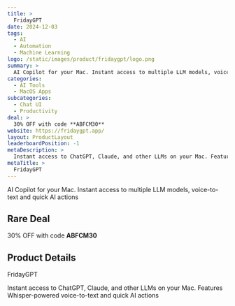 ```yaml
---
title: >
  FridayGPT
date: 2024-12-03
tags:
  - AI
  - Automation
  - Machine Learning
logo: /static/images/product/fridaygpt/logo.png
summary: >
  AI Copilot for your Mac. Instant access to multiple LLM models, voice-to-text and quick AI actions
categories:
  - AI Tools
  - MacOS Apps
subcategories:
  - Chat UI
  - Productivity
deal: >
  30% OFF with code **ABFCM30**
website: https://fridaygpt.app/
layout: ProductLayout
leaderboardPosition: -1
metaDescription: >
  Instant access to ChatGPT, Claude, and other LLMs on your Mac. Features Whisper-powered voice-to-text and quick AI actions
metaTitle: >
  FridayGPT
---
```

AI Copilot for your Mac. Instant access to multiple LLM models, voice-to-text and quick AI actions

## Rare Deal

30% OFF with code **ABFCM30**

## Product Details

FridayGPT

Instant access to ChatGPT, Claude, and other LLMs on your Mac. Features Whisper-powered voice-to-text and quick AI actions
